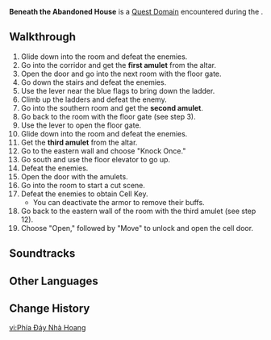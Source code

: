 {{Domain Infobox
|image        = Domain Formation Estate.png
|description  = The trail of the elemental powder leads here, to a lone abandoned building that stands atop a cliff in [[Araumi]]. Through the crack in the door, you can vaguely see a trap door lying along the floorboards that leads underground. Perhaps this is a secret Fatui base.
|type         = Quest
|quest        = Where the Dandelions Find Rest
|quest_type   = World
|region       = Inazuma
|area         = Narukami Island
|subarea      = 
|requiredAR   = 
|recLevel     = 
|recElements  = Pyro,Electro,Cryo,Anemo
}}
'''Beneath the Abandoned House''' is a [[Quest Domain]] encountered during the {{Quest|Where the Dandelions Find Rest}}.

==Walkthrough==
# Glide down into the room and defeat the enemies. {{Enemy List|Fatui Skirmisher - Cryogunner Legionnaire;Nobushi: Kikouban;Nobushi: Hitsukeban}}
# Go into the corridor and get the '''first amulet''' from the altar.
# Open the door and go into the next room with the floor gate.
# Go down the stairs and defeat the enemies. {{Enemy List|Nobushi: Kikouban;Nobushi: Jintouban;Nobushi: Hitsukeban}}
# Use the lever near the blue flags to bring down the ladder.
# Climb up the ladders and defeat the enemy. {{Enemy List|Nobushi: Hitsukeban*1}}
# Go into the southern room and get the '''second amulet'''.
# Go back to the room with the floor gate (see step 3).
# Use the lever to open the floor gate.
# Glide down into the room and defeat the enemies. {{Enemy List|Nobushi: Hitsukeban;Fatui Skirmisher - Anemoboxer Vanguard}}
# Get the '''third amulet''' from the altar.
# Go to the eastern wall and choose "Knock Once."
# Go south and use the floor elevator to go up.
# Defeat the enemies. {{Enemy List|Nobushi: Jintouban;Nobushi: Hitsukeban}}
# Open the door with the amulets.
# Go into the room to start a cut scene.
# Defeat the enemies to obtain Cell Key. {{Enemy List|Fatui Pyro Agent*1|text=Ilyin}} {{Enemy List|Fatui Skirmisher - Electrohammer Vanguard*1|text=Pavel}} {{Enemy List|Nobushi: Jintouban;Nobushi: Hitsukeban}}
#* You can deactivate the armor to remove their buffs.
# Go back to the eastern wall of the room with the third amulet (see step 12).
# Choose "Open," followed by "Move" to unlock and open the cell door.

==Soundtracks==
{{Soundtracks by Category Table|type=domain}}

==Other Languages==
{{Other Languages
|en      = Beneath the Abandoned House
|zhs     = 弃屋之底
|zhs_rm  = Qìwū zhī Dǐ
|zht     = 棄屋之底
|zht_rm  = Qìwū zhī Dǐ
|zh_tl   = Bottom of the Abandoned House
|ja      = 廃屋の底
|ja_rm   = Haioku no Soko{{Assumed}}
|ja_tl   = Bottom of the Abandoned House
|ko      = {{tt|폐가|廢家}}의 {{tt|지하|地下}}
|ko_rm   = Pyega-ui Jiha
|ko_tl   = Basement of Deserted House
|es      = Bajo la casa abandonada
|es_tl   = Under the Abandoned House
|fr      = Sous la maison abandonnée
|fr_tl   = Beneath the Abandoned House
|ru      = Под заброшенным домом
|ru_tl   = Beneath the Abandoned House
|th      = เบื้องล่างแห่งบ้านร้าง
|th_rm   = Bueanglang haeng Ban Rang
|th_tl   = Bottom of the Abandoned House
|vi      = Phía Đáy Nhà {{tt|Hoang|荒}}
|vi_tl   = 
|de      = Unter dem verlassenen Haus
|de_tl   = Beneath the Abandoned House
|id      = Beneath the Abandoned House
|pt      = Sob a Casa Abandonada
|pt_tl   = 
|tr      = Terk Edilmiş Evin Altında
|tr_tl   = 
|it      = Dietro l'edificio abbandonato
|it_tl   = 
}}

==Change History==
{{Change History|2.4}}

{{Domain Navbox|Temporary}}

[[vi:Phía Đáy Nhà Hoang]]
